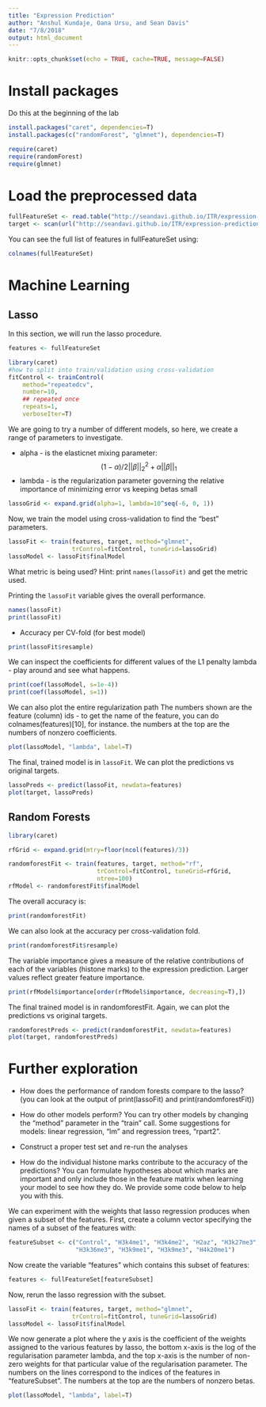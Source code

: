 ```yaml
---
title: "Expression Prediction"
author: "Anshul Kundaje, Oana Ursu, and Sean Davis"
date: "7/8/2018"
output: html_document
---
```


```r
knitr::opts_chunk$set(echo = TRUE, cache=TRUE, message=FALSE)
```

# Install packages

Do this at the beginning of the lab

```r
install.packages("caret", dependencies=T)
install.packages(c("randomForest", "glmnet"), dependencies=T)
```

```r
require(caret)
require(randomForest)
require(glmnet)
```

# Load the preprocessed data

```r
fullFeatureSet <- read.table("http://seandavi.github.io/ITR/expression-prediction/features.txt");
target <- scan(url("http://seandavi.github.io/ITR/expression-prediction/target.txt"))
```

You can see the full list of features in fullFeatureSet using:
```r
colnames(fullFeatureSet)
```

# Machine Learning

## Lasso

In this section, we will run the lasso procedure.

```r
features <- fullFeatureSet
```

```r
library(caret)
#how to split into train/validation using cross-validation
fitControl <- trainControl( 
    method="repeatedcv",
    number=10,
    ## repeated once
    repeats=1,
    verboseIter=T)
```

We are going to try a number of different models, so
here, we create a range of parameters to investigate.

- alpha -  is the elasticnet mixing parameter: $$(1-α)/2||β||_2^2+α||β||_1$$
- lambda - is the regularization parameter governing the relative importance of minimizing error vs keeping betas small

```r
lassoGrid <- expand.grid(alpha=1, lambda=10^seq(-6, 0, 1))
```

Now, we train the model using cross-validation to find the "best"
parameters.

```r
lassoFit <- train(features, target, method="glmnet",
                  trControl=fitControl, tuneGrid=lassoGrid)
lassoModel <- lassoFit$finalModel
```

What metric is being used? Hint: print `names(lassoFit)` and get the metric used.

Printing the `lassoFit` variable gives the overall performance.

```r
names(lassoFit)
print(lassoFit)
```

- Accuracy per CV-fold (for best model)

```r
print(lassoFit$resample)
```

We can inspect the coefficients for different values of the
L1 penalty lambda - play around and see what happens.

```r
print(coef(lassoModel, s=1e-4))
print(coef(lassoModel, s=1))
```

We can also plot the entire regularization path
The numbers shown are the feature (column) ids - to get the name of the
feature, you can do colnames(features)[10], for instance.
the numbers at the top are the numbers of nonzero coefficients.

```r
plot(lassoModel, "lambda", label=T)
```


The final, trained model is in `lassoFit`.
We can plot the predictions vs original targets.

```r
lassoPreds <- predict(lassoFit, newdata=features)
plot(target, lassoPreds)
```

## Random Forests

```r
library(caret)
```

```r
rfGrid <- expand.grid(mtry=floor(ncol(features)/3))
```

```r
randomforestFit <- train(features, target, method="rf", 
                         trControl=fitControl, tuneGrid=rfGrid,
                         ntree=100)
rfModel <- randomforestFit$finalModel
```

The overall accuracy is:

```r
print(randomforestFit)
```

We can also look at the accuracy per cross-validation fold.

```r
print(randomforestFit$resample)
```

The variable importance gives a measure of the relative contributions of each of the variables 
(histone marks) to the expression prediction. Larger values reflect greater feature importance.

```r
print(rfModel$importance[order(rfModel$importance, decreasing=T),])
```

The final trained model is in randomforestFit. Again, we can plot the predictions vs original targets.

```r
randomforestPreds <- predict(randomforestFit, newdata=features)
plot(target, randomforestPreds)
```


# Further exploration

- How does the performance of random forests compare to the lasso?
  (you can look at the output of print(lassoFit) and print(randomforestFit))
- How do other models perform? You can try other models by changing the
  "method" parameter in the "train" call. Some suggestions for models:
  linear regression, "lm"  and regression trees, "rpart2".

- Construct a proper test set and re-run the analyses 

- How do the individual histone marks contribute to the accuracy of the
  predictions? You can formulate hypotheses about which marks are important
  and only include those in the feature matrix when learning your model to
  see how they do. We provide some code below to help you with this.

We can experiment with the weights that lasso regression produces when given
a subset of the features. First, create a column vector specifying the names
of a subset of the features with:

```r
featureSubset <- c("Control", "H3k4me1", "H3k4me2", "H2az", "H3k27me3",
                   "H3k36me3", "H3k9me1", "H3k9me3", "H4k20me1")
```

Now create the variable “features” which contains this subset of features:

```r
features <- fullFeatureSet[featureSubset]
```

Now, rerun the lasso regression with the subset.


```r
lassoFit <- train(features, target, method="glmnet",
                  trControl=fitControl, tuneGrid=lassoGrid)
lassoModel <- lassoFit$finalModel
```

We now generate a plot where the y axis is the coefficient of the
weights assigned to the various features by lasso, the bottom x-axis is the
log of the regularisation parameter lambda, and the top x-axis is the number
of non-zero weights for that particular value of the regularisation parameter.
The numbers on the lines correspond to the indices of the features in
“featureSubset”. The numbers at the top are the numbers of nonzero betas.

```r
plot(lassoModel, "lambda", label=T)
```

